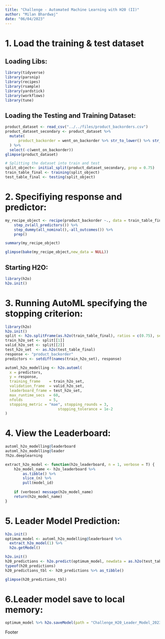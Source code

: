 ```yaml
---
title: "Challenge - Automated Machine Learning with H20 (II)"
author: "Milan Bhardwaj"
date: "06/04/2023"
---
```


# 1. Load the training & test dataset

## Loading Libs:
```r
library(tidyverse)
library(parsnip)
library(recipes)
library(rsample)
library(yardstick)
library(workflows)
library(tune)
```

## Loading the Testing and Training Dataset:
```r
product_dataset <- read_csv("../../files/product_backorders.csv")
product_dataset_secondary <- product_dataset %>% 
  mutate(
      product_backorder = went_on_backorder %>% str_to_lower() %>% str_detect("yes") %>% as.numeric()
  ) %>% 
  select(-c(went_on_backorder))
glimpse(product_dataset)

# Splitting the dataset into train and test
split_object<- initial_split(product_dataset_secondary, prop = 0.75)
train_table_final <- training(split_object)
test_table_final <- testing(split_object)
```

# 2. Specifiying response and predictor:
```r
my_recipe_object <- recipe(product_backorder ~., data = train_table_final) %>% 
    step_zv(all_predictors()) %>% 
    step_dummy(all_nominal(),-all_outcomes()) %>%
    prep()
```

```r
summary(my_recipe_object)
```

```r
glimpse(bake(my_recipe_object,new_data = NULL))
```
## Starting H2O:
```r
library(h2o)
h2o.init()
```

# 3. Running AutoML specifying the stopping criterion:
```r
library(h2o)
h2o.init()
split <- h2o.splitFrame(as.h2o(train_table_final), ratios = c(0.75), seed = 42)
train_h2o_set <- split[[1]]
valid_h2o_set <- split[[2]]
test_h2o_set  <- as.h2o(test_table_final)
response <- "product_backorder"
predictors <- setdiff(names(train_h2o_set), response)
```
```r
automl_h2o_modelling <- h2o.automl(
  x = predictors,
  y = response,
  training_frame    = train_h2o_set,
  validation_frame  = valid_h2o_set,
  leaderboard_frame = test_h2o_set,
  max_runtime_secs  = 60,
  nfolds            = 5,
  stopping_metric = "mae", stopping_rounds = 3,
                        stopping_tolerance = 1e-2
)
```

# 4. View the Leaderboard:
```r
automl_h2o_modelling@leaderboard 
automl_h2o_modelling@leader
?h2o.deeplearning
```

```r
extract_h2o_model <- function(h2o_leaderboard, n = 1, verbose = T) {
    h2o_model_name <- h2o_leaderboard %>%
        as.tibble() %>%
        slice_(n) %>%
        pull(model_id)
    
    if (verbose) message(h2o_model_name)
    return(h2o_model_name)
}
```


# 5. Leader Model Prediction:
```r
h2o.init()
optimum_model <- automl_h2o_modelling@leaderboard %>% 
  extract_h2o_model(1) %>% 
  h2o.getModel()
```

```r
h2o.init()
h20_predictions <- h2o.predict(optimum_model, newdata = as.h2o(test_table_final))
typeof(h20_predictions)
h20_predictions_tbl <- h20_predictions %>% as_tibble()
```
```r
glimpse(h20_predictions_tbl)
```

# 6.Leader model save to local memory:
```r
optimum_model %>% h2o.saveModel(path = "Challenge_H20_Leader_Model_20230604")
```
Footer
